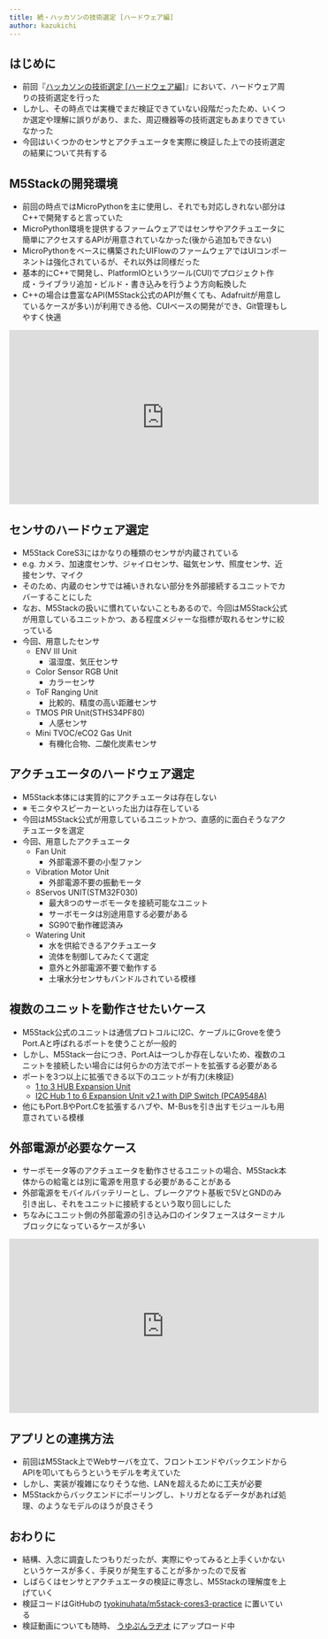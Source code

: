 ```yaml
---
title: 続・ハッカソンの技術選定 [ハードウェア編]
author: kazukichi
---
```


<Author frontmatter={frontmatter} />

## はじめに

- 前回『[ハッカソンの技術選定 [ハードウェア編]](https://uyupun.github.io/takada-semi/presentations/2025/09-24/kazukichi/)』において、ハードウェア周りの技術選定を行った
- しかし、その時点では実機でまだ検証できていない段階だったため、いくつか選定や理解に誤りがあり、また、周辺機器等の技術選定もあまりできていなかった
- 今回はいくつかのセンサとアクチュエータを実際に検証した上での技術選定の結果について共有する

## M5Stackの開発環境

- 前回の時点ではMicroPythonを主に使用し、それでも対応しきれない部分はC++で開発すると言っていた
- MicroPython環境を提供するファームウェアではセンサやアクチュエータに簡単にアクセスするAPIが用意されていなかった(後から追加もできない)
- MicroPythonをベースに構築されたUIFlowのファームウェアではUIコンポーネントは強化されているが、それ以外は同様だった
- 基本的にC++で開発し、PlatformIOというツール(CUI)でプロジェクト作成・ライブラリ追加・ビルド・書き込みを行うよう方向転換した
- C++の場合は豊富なAPI(M5Stack公式のAPIが無くても、Adafruitが用意しているケースが多い)が利用できる他、CUIベースの開発ができ、Git管理もしやすく快適

<iframe width="560" height="315" src="https://www.youtube.com/embed/BaIr2VBSAwc?si=MxZRGDW81Z_2Wa45" title="YouTube video player" frameborder="0" allow="accelerometer; autoplay; clipboard-write; encrypted-media; gyroscope; picture-in-picture; web-share" referrerpolicy="strict-origin-when-cross-origin" allowfullscreen></iframe>

## センサのハードウェア選定

- M5Stack CoreS3にはかなりの種類のセンサが内蔵されている
- e.g. カメラ、加速度センサ、ジャイロセンサ、磁気センサ、照度センサ、近接センサ、マイク
- そのため、内蔵のセンサでは補いきれない部分を外部接続するユニットでカバーすることにした
- なお、M5Stackの扱いに慣れていないこともあるので、今回はM5Stack公式が用意しているユニットかつ、ある程度メジャーな指標が取れるセンサに絞っている
- 今回、用意したセンサ
    - ENV III Unit
        - 温湿度、気圧センサ
    - Color Sensor RGB Unit
        - カラーセンサ
    - ToF Ranging Unit
        - 比較的、精度の高い距離センサ
    - TMOS PIR Unit(STHS34PF80)
        - 人感センサ
    - Mini TVOC/eCO2 Gas Unit
        - 有機化合物、二酸化炭素センサ

## アクチュエータのハードウェア選定

- M5Stack本体には実質的にアクチュエータは存在しない
- ※ モニタやスピーカーといった出力は存在している
- 今回はM5Stack公式が用意しているユニットかつ、直感的に面白そうなアクチュエータを選定
- 今回、用意したアクチュエータ
    - Fan Unit
        - 外部電源不要の小型ファン
    - Vibration Motor Unit
        - 外部電源不要の振動モータ
    - 8Servos UNIT(STM32F030)
        - 最大8つのサーボモータを接続可能なユニット
        - サーボモータは別途用意する必要がある
        - SG90で動作確認済み
    - Watering Unit
        - 水を供給できるアクチュエータ
        - 流体を制御してみたくて選定
        - 意外と外部電源不要で動作する
        - 土壌水分センサもバンドルされている模様

## 複数のユニットを動作させたいケース

- M5Stack公式のユニットは通信プロトコルにI2C、ケーブルにGroveを使うPort.Aと呼ばれるポートを使うことが一般的
- しかし、M5Stack一台につき、Port.Aは一つしか存在しないため、複数のユニットを接続したい場合には何らかの方法でポートを拡張する必要がある
- ポートを3つ以上に拡張できる以下のユニットが有力(未検証)
    - [1 to 3 HUB Expansion Unit](https://shop.m5stack.com/products/mini-hub-module)
    - [I2C Hub 1 to 6 Expansion Unit v2.1 with DIP Switch (PCA9548A)](https://shop.m5stack.com/products/i2c-hub-1-to-6-expansion-unit-v2-1-with-dip-switch-pca9548a)
- 他にもPort.BやPort.Cを拡張するハブや、M-Busを引き出すモジュールも用意されている模様

## 外部電源が必要なケース

- サーボモータ等のアクチュエータを動作させるユニットの場合、M5Stack本体からの給電とは別に電源を用意する必要があることがある
- 外部電源をモバイルバッテリーとし、ブレークアウト基板で5VとGNDのみ引き出し、それをユニットに接続するという取り回しにした
- ちなみにユニット側の外部電源の引き込み口のインタフェースはターミナルブロックになっているケースが多い

<iframe width="560" height="315" src="https://www.youtube.com/embed/d71RPUCu6rU?si=MEfCJ-tz9f_szojN" title="YouTube video player" frameborder="0" allow="accelerometer; autoplay; clipboard-write; encrypted-media; gyroscope; picture-in-picture; web-share" referrerpolicy="strict-origin-when-cross-origin" allowfullscreen></iframe>

## アプリとの連携方法

- 前回はM5Stack上でWebサーバを立て、フロントエンドやバックエンドからAPIを叩いてもらうというモデルを考えていた
- しかし、実装が複雑になりそうな他、LANを超えるために工夫が必要
- M5Stackからバックエンドにポーリングし、トリガとなるデータがあれば処理、のようなモデルのほうが良さそう

## おわりに

- 結構、入念に調査したつもりだったが、実際にやってみると上手くいかないというケースが多く、手戻りが発生することが多かったので反省
- しばらくはセンサとアクチュエータの検証に専念し、M5Stackの理解度を上げていく
- 検証コードはGitHubの [tyokinuhata/m5stack-cores3-practice](https://github.com/tyokinuhata/m5stack-cores3-practice) に置いている
- 検証動画についても随時、 [うゆぷんラヂオ](https://www.youtube.com/@%E3%81%86%E3%82%86%E3%81%B7%E3%82%93%E3%83%A9%E3%83%82%E3%82%AA/videos) にアップロード中
